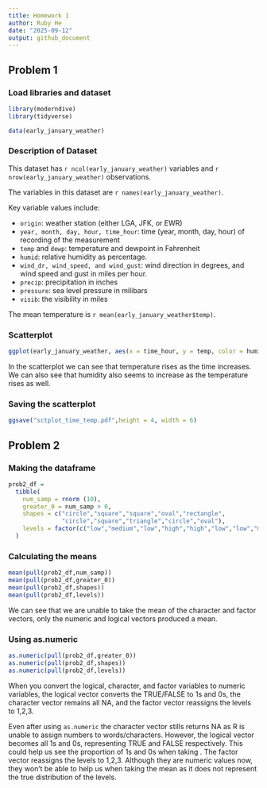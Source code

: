 ```yaml
---
title: Homework 1
author: Ruby He 
date: "2025-09-12"
output: github_document
---
```

## Problem 1

### Load libraries and dataset

```r
library(moderndive)
library(tidyverse)

data(early_january_weather) 
```

### Description of Dataset

This dataset has `r ncol(early_january_weather)` variables and `r nrow(early_january_weather)` observations. 

The variables in this dataset are `r names(early_january_weather)`. 

Key variable values include:

* `origin`: weather station (either LGA, JFK, or EWR)
* `year, month, day, hour, time_hour`: time (year, month, day, hour) of recording of the measurement 
* `temp` and `dewp`: temperature and dewpoint in Fahrenheit 
* `humid`: relative humidity as percentage. 
* `wind_dr, wind_speed, and wind_gust`: wind direction in degrees, and wind speed and gust in miles per hour. 
* `precip`: precipitation in inches 
* `pressure`: sea level pressure in milibars
* `visib`: the visibility in miles 


The mean temperature is `r mean(early_january_weather$temp)`.

### Scatterplot

```r
ggplot(early_january_weather, aes(x = time_hour, y = temp, color = humid)) + geom_point()
```

In the scatterplot we can see that temperature rises as the time increases. We can also see that humidity also seems to increase as the temperature rises as well. 

### Saving the scatterplot 

```r
ggsave("sctplot_time_temp.pdf",height = 4, width = 6)
```

## Problem 2

### Making the dataframe

```r
prob2_df =
  tibble(
    num_samp = rnorm (10),
    greater_0 = num_samp > 0,
    shapes = c("circle","square","square","oval","rectangle",
               "circle","square","triangle","circle","oval"),
    levels = factor(c("low","medium","low","high","high","low","low","medium","high","low"))
  )
```

### Calculating the means 

```r
mean(pull(prob2_df,num_samp))
mean(pull(prob2_df,greater_0))
mean(pull(prob2_df,shapes))
mean(pull(prob2_df,levels))
```

We can see that we are unable to take the mean of the character and factor vectors, only the numeric and logical vectors produced a mean. 

### Using as.numeric

```r
as.numeric(pull(prob2_df,greater_0))
as.numeric(pull(prob2_df,shapes))
as.numeric(pull(prob2_df,levels))
```

When you convert the logical, character, and factor variables to numeric variables, the logical vector converts the TRUE/FALSE to 1s and 0s, the character vector remains all NA, and the factor vector reassigns the levels to 1,2,3. 

Even after using `as.numeric` the character vector stills returns NA as R is unable to assign numbers to words/characters. However, the logical vector becomes all 1s and 0s, representing TRUE and FALSE respectively. This could help us see the proportion of 1s and 0s when taking . The factor vector reassigns the levels to 1,2,3. Although they are numeric values now, they won't be able to help us when taking the mean as it does not represent the true distribution of the levels. 
